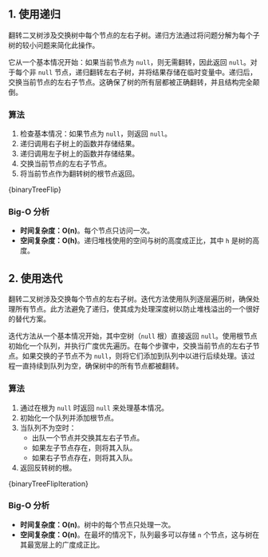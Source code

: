 

## 1. 使用递归

翻转二叉树涉及交换树中每个节点的左右子树。递归方法通过将问题分解为每个子树的较小问题来简化此操作。

它从一个基本情况开始：如果当前节点为 `null`，则无需翻转，因此返回 `null`。对于每个非 `null` 节点，递归翻转左右子树，并将结果存储在临时变量中。递归后，交换当前节点的左右子节点。这确保了树的所有层都被正确翻转，并且结构完全颠倒。

### 算法

1. 检查基本情况：如果节点为 `null`，则返回 `null`。
2. 递归调用右子树上的函数并存储结果。
3. 递归调用左子树上的函数并存储结果。
4. 交换当前节点的左右子节点。
5. 将当前节点作为翻转树的根节点返回。

<MDXCodeBlock>
  {binaryTreeFlip}
</MDXCodeBlock>

### Big-O 分析

* **时间复杂度：O(n)**。每个节点只访问一次。
* **空间复杂度：O(h)**。递归堆栈使用的空间与树的高度成正比，其中 `h` 是树的高度。

## 2. 使用迭代

翻转二叉树涉及交换每个节点的左右子树。迭代方法使用队列逐层遍历树，确保处理所有节点。此方法避免了递归，使其成为处理深度树以防止堆栈溢出的一个很好的替代方案。

迭代方法从一个基本情况开始，其中空树（`null` 根）直接返回 `null`。使用根节点初始化一个队列，并执行广度优先遍历。在每个步骤中，交换当前节点的左右子节点。如果交换的子节点不为 `null`，则将它们添加到队列中以进行后续处理。该过程一直持续到队列为空，确保树中的所有节点都被翻转。

### 算法

1. 通过在根为 `null` 时返回 `null` 来处理基本情况。
2. 初始化一个队列并添加根节点。
3. 当队列不为空时：
   * 出队一个节点并交换其左右子节点。
   * 如果左子节点存在，则将其入队。
   * 如果右子节点存在，则将其入队。
4. 返回反转树的根。

<MDXCodeBlock>
  {binaryTreeFlipIteration}
</MDXCodeBlock>

### Big-O 分析

* **时间复杂度：O(n)**。树中的每个节点只处理一次。
* **空间复杂度：O(n)**。在最坏的情况下，队列最多可以存储 `n` 个节点，这与树在其最宽层上的广度成正比。
